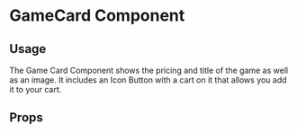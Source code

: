 
<Meta title="Design System|Components" component={GameCard} />

# GameCard Component

## Usage

The Game Card Component shows the pricing and title of the game as well as an image.
It includes an Icon Button with a cart on it that allows you add it to your cart.

<Preview withToolBar>
  <Story name="GameCard">
    <GameCard
      gameDiscount={40}
      gameTitle="Fallout 3"
      gamePrice={60}
      imgSource="https://www.retromags.com/applications/core/interface/imageproxy/imageproxy.php?img=https://www.slowdown.vg/images/Fallout-3.jpg&key=1f48366a2299af9586a93bd371e404ea4e92f88496b5252d821ea2ab171a6261"
    />
  </Story>
</Preview>

## Props

<Props of={GameCard} />
